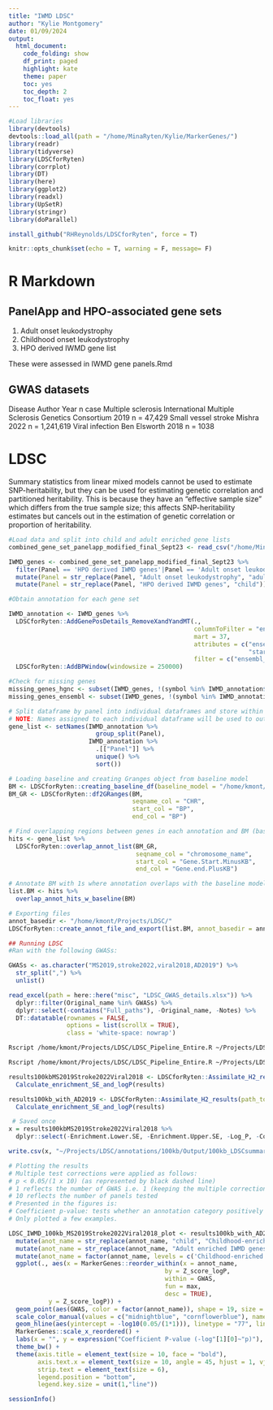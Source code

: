 ```yaml
---
title: "IWMD LDSC"
author: "Kylie Montgomery"
date: 01/09/2024
output:
  html_document:
    code_folding: show
    df_print: paged
    highlight: kate
    theme: paper
    toc: yes
    toc_depth: 2
    toc_float: yes
---
```


```r
#Load libraries
library(devtools)
devtools::load_all(path = "/home/MinaRyten/Kylie/MarkerGenes/")
library(readr)
library(tidyverse)
library(LDSCforRyten)
library(corrplot)
library(DT)
library(here)
library(ggplot2)
library(readxl)
library(UpSetR)
library(stringr)
library(doParallel)

install_github("RHReynolds/LDSCforRyten", force = T)

knitr::opts_chunk$set(echo = T, warning = F, message= F)
```

# R Markdown

## PanelApp and HPO-associated gene sets
1. Adult onset leukodystrophy
2. Childhood onset leukodystrophy
3. HPO derived IWMD gene list

These were assessed in IWMD gene panels.Rmd

## GWAS datasets
Disease	              Author                                                    Year	    n case
Multiple sclerosis    International Multiple Sclerosis Genetics Consortium      2019	    n = 47,429
Small vessel stroke	  Mishra                                                    2022	    n = 1,241,619
Viral infection	      Ben Elsworth                                              2018	    n = 1038

# LDSC 
Summary statistics from linear mixed models cannot be used to estimate SNP-heritability, but they can be used for estimating genetic correlation and partitioned heritability. This is because they have an "effective sample size" which differs from the true sample size; this affects SNP-heritability estimates but cancels out in the estimation of genetic correlation or proportion of heritability.

```r
#Load data and split into child and adult enriched gene lists
combined_gene_set_panelapp_modified_final_Sept23 <- read_csv("/home/MinaRyten/Kylie/Functional_genomic_annotation_IWMD/raw_data/combined_gene_set_panelapp_modified_final_Sept23.csv")

IWMD_genes <- combined_gene_set_panelapp_modified_final_Sept23 %>% 
  filter(Panel == 'HPO derived IWMD genes'|Panel == 'Adult onset leukodystrophy') %>% 
  mutate(Panel = str_replace(Panel, "Adult onset leukodystrophy", "adult")) %>% 
  mutate(Panel = str_replace(Panel, "HPO derived IWMD genes", "child"))

#Obtain annotation for each gene set

IWMD_annotation <- IWMD_genes %>% 
  LDSCforRyten::AddGenePosDetails_RemoveXandYandMT(.,
                                                   columnToFilter = "ensembl_gene_id", 
                                                   mart = 37, 
                                                   attributes = c("ensembl_gene_id","chromosome_name", 
                                                                  "start_position","end_position"),
                                                   filter = c("ensembl_gene_id")) %>% 
  LDSCforRyten::AddBPWindow(windowsize = 250000) 

#Check for missing genes
missing_genes_hgnc <- subset(IWMD_genes, !(symbol %in% IWMD_annotation$symbol))
missing_genes_ensembl <- subset(IWMD_genes, !(symbol %in% IWMD_annotation$symbol))

```

```r

# Split dataframe by panel into individual dataframes and store within a named list
# NOTE: Names assigned to each individual dataframe will be used to output files to a directory, and as the file name. It is VERY important that these names contain no '_', as this will affect downstream use of Assimilate_H2_results() function, which will remove anything prior to the last _ in the annotation name.  
gene_list <- setNames(IWMD_annotation %>% 
                        group_split(Panel),
                      IWMD_annotation %>% 
                        .[["Panel"]] %>% 
                        unique() %>% 
                        sort())

# Loading baseline and creating Granges object from baseline model
BM <- LDSCforRyten::creating_baseline_df(baseline_model = "/home/kmont/Projects/LDSC/baseline_v1.2/baselineLD.97/")
BM_GR <- LDSCforRyten::df2GRanges(BM, 
                                  seqname_col = "CHR", 
                                  start_col = "BP",
                                  end_col = "BP")

# Find overlapping regions between genes in each annotation and BM (baseline model)
hits <- gene_list %>%
  LDSCforRyten::overlap_annot_list(BM_GR, 
                                   seqname_col = "chromosome_name", 
                                   start_col = "Gene.Start.MinusKB", 
                                   end_col = "Gene.end.PlusKB")

# Annotate BM with 1s where annotation overlaps with the baseline model
list.BM <- hits %>%
  overlap_annot_hits_w_baseline(BM)

# Exporting files
annot_basedir <- "/home/kmont/Projects/LDSC/"
LDSCforRyten::create_annot_file_and_export(list.BM, annot_basedir = annot_basedir)

```


```r
## Running LDSC
#Ran with the following GWASs:

GWASs <- as.character("MS2019,stroke2022,viral2018,AD2019") %>% 
  str_split(",") %>% 
  unlist()

read_excel(path = here::here("misc", "LDSC_GWAS_details.xlsx")) %>% 
  dplyr::filter(Original_name %in% GWASs) %>% 
  dplyr::select(-contains("Full_paths"), -Original_name, -Notes) %>% 
  DT::datatable(rownames = FALSE,
                options = list(scrollX = TRUE),
                class = 'white-space: nowrap')

```


```bash

Rscript /home/kmont/Projects/LDSC/LDSC_Pipeline_Entire.R ~/Projects/LDSC/ annotations child --GWAS=MS2019,stroke2022,viral2018,AD2021 --baseline_model=97 

Rscript /home/kmont/Projects/LDSC/LDSC_Pipeline_Entire.R ~/Projects/LDSC/ annotations adult --GWAS=MS2019,stroke2022,viral2018,AD2021 --baseline_model=97 

```

```r

results100kbMS2019Stroke2022Viral2018 <- LDSCforRyten::Assimilate_H2_results(path_to_results = list.files(path = "/home/kmont/Projects/LDSC/annotations/Output", pattern = ".results", full.names = T)) %>% 
  Calculate_enrichment_SE_and_logP(results)

results100kb_with_AD2019 <- LDSCforRyten::Assimilate_H2_results(path_to_results = list.files(path = "/home/kmont/Projects/LDSC/annotations/Output", pattern = ".results", full.names = T)) %>% 
  Calculate_enrichment_SE_and_logP(results)

 # Saved once
x = results100kbMS2019Stroke2022Viral2018 %>% 
  dplyr::select(-Enrichment.Lower.SE, -Enrichment.Upper.SE, -Log_P, -Coefficient.Lower.SE, -Coefficient.Upper.SE)

write.csv(x, "~/Projects/LDSC/annotations/100kb/Output/100kb_LDSCsummary.csv", row.names = FALSE)

```


```r

# Plotting the results 
# Multiple test corrections were applied as follows:
# p < 0.05/(1 x 10) (as represented by black dashed line)
# 1 reflects the number of GWAS i.e. 1 (keeping the multiple correction relatively lax at this point and not correcting for GWAS, although this would typically be done)
# 10 reflects the number of panels tested 
# Presented in the figures is:
# Coefficient p-value: tests whether an annotation category positively contributes to trait heritability, conditional upon the LDSC baseline model (which in this case is the 97 annotation model that accounts for genetic architecture, LD structures and sequence conservation) 
# Only plotted a few examples.

LDSC_IWMD_100kb_MS2019Stroke2022Viral2018_plot <- results100kb_with_AD2019 %>% 
  mutate(anot_name = str_replace(annot_name, "child", "Childhood-enriched IWMD")) %>% 
  mutate(anot_name = str_replace(annot_name, "Adult enriched IWMD genes", "Adult-enriched IWMD")) %>% 
  mutate(anot_name = factor(annot_name, levels = c('Childhood-enriched IWMD', 'Adult-enriched IWMD'))) %>%
  ggplot(., aes(x = MarkerGenes::reorder_within(x = annot_name,
                                           by = Z_score_logP,
                                           within = GWAS,
                                           fun = max,
                                           desc = TRUE),
           y = Z_score_logP)) + 
  geom_point(aes(GWAS, color = factor(annot_name)), shape = 19, size = 1.5) + 
  scale_color_manual(values = c("midnightblue", "cornflowerblue"), name = "") +
  geom_hline(aes(yintercept = -log10(0.05/(1*1))), linetype = "77", linewidth = 0.6) + 
  MarkerGenes::scale_x_reordered() +
  labs(x = "", y = expression("Coefficient P-value (-log"[1][0]~"p)"), title = "") +
  theme_bw() + 
  theme(axis.title = element_text(size = 10, face = "bold"),
        axis.text.x = element_text(size = 10, angle = 45, hjust = 1, vjust = 1),
        strip.text = element_text(size = 6),
        legend.position = "bottom",
        legend.key.size = unit(1,"line")) 

```

```r
sessionInfo()
```